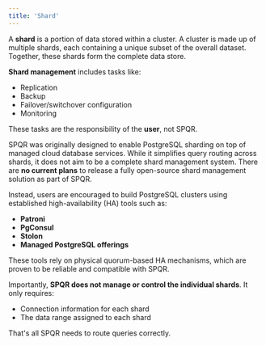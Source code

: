 ```yaml
---
title: 'Shard'
---
```


A **shard** is a portion of data stored within a cluster. A cluster is made up of multiple shards, each containing a unique subset of the overall dataset. Together, these shards form the complete data store.

**Shard management** includes tasks like:

- Replication
- Backup
- Failover/switchover configuration
- Monitoring

These tasks are the responsibility of the **user**, not SPQR.

SPQR was originally designed to enable PostgreSQL sharding on top of managed cloud database services. While it simplifies query routing across shards, it does not aim to be a complete shard management system. There are **no current plans** to release a fully open-source shard management solution as part of SPQR.

Instead, users are encouraged to build PostgreSQL clusters using established high-availability (HA) tools such as:

- **Patroni**
- **PgConsul**
- **Stolon**
- **Managed PostgreSQL offerings**

These tools rely on physical quorum-based HA mechanisms, which are proven to be reliable and compatible with SPQR.

Importantly, **SPQR does not manage or control the individual shards**. It only requires:

- Connection information for each shard
- The data range assigned to each shard

That's all SPQR needs to route queries correctly.

